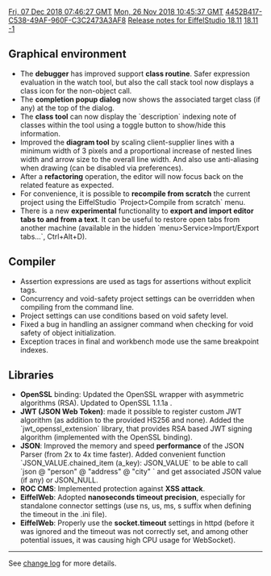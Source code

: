 [[Property:modification_date|Fri, 07 Dec 2018 07:46:27 GMT]]
[[Property:publication_date|Mon, 26 Nov 2018 10:45:37 GMT]]
[[Property:uuid|4452B417-C538-49AF-960F-C3C2473A3AF8]]
[[Property:title|Release notes for EiffelStudio 18.11]]
[[Property:link_title|18.11]]
[[Property:weight|-1]]

==Graphical environment==
* The '''debugger''' has improved support '''class routine'''. Safer expression evaluation in the watch tool, but also the call stack tool now displays a class icon for the non-object call.
* The '''completion popup dialog''' now shows the associated target class (if any) at the top of the dialog.
* The '''class tool''' can now display the `description` indexing note of classes within the tool using a toggle button to show/hide this information.
* Improved the '''diagram tool''' by scaling client-supplier lines with a minimum width of 3 pixels and a proportional increase of nested lines width and arrow size to the overall line width. And also use anti-aliasing when drawing (can be disabled via preferences).
* After a '''refactoring''' operation, the editor will now focus back on the related feature as expected.
* For convenience, it is possible to '''recompile from scratch''' the current project using the EiffelStudio `Project>Compile from scratch` menu.
*There is a new '''experimental''' functionality to '''export and import editor tabs to and from a text'''. It can be useful to restore open tabs from another machine (available in the hidden `menu>Service>Import/Export tabs...`, Ctrl+Alt+D).

==Compiler==
* Assertion expressions are used as tags for assertions without explicit tags.
* Concurrency and void-safety project settings can be overridden when compiling from the command line.
* Project settings can use conditions based on void safety level.
* Fixed a bug in handling an assigner command when checking for void safety of object initialization.
* Exception traces in final and workbench mode use the same breakpoint indexes.

==Libraries==
* '''OpenSSL''' binding: Updated the OpenSSL wrapper with asymmetric algorithms (RSA). Updated to OpenSSL 1.1.1a .
* '''JWT (JSON Web Token)''': made it possible to register custom JWT algorithm (as addition to the provided HS256 and none). Added the `jwt_openssl_extension` library, that provides RSA based JWT signing algorithm (implemented with the OpenSSL binding).
* '''JSON''': Improved the memory and speed '''performance''' of the JSON Parser (from 2x to 4x time faster). Added convenient function `JSON_VALUE.chained_item (a_key): JSON_VALUE` to be able to call `json @ "person" @ "address" @ "city" ` and get associated JSON value (if any) or JSON_NULL.
* '''ROC CMS''': Implemented protection against '''XSS attack'''.
* '''EiffelWeb''': Adopted '''nanoseconds timeout precision''', especially for standalone connector settings (use ns, us, ms, s suffix when defining the timeout in the .ini file).
* '''EiffelWeb''': Properly use the '''socket.timeout''' settings in httpd (before it was ignored and the timeout was not correctly set, and among other potential issues, it was causing high CPU usage for WebSocket).

----

See [https://dev.eiffel.com/EiffelStudio_18.11_Releases change log] for more details.
